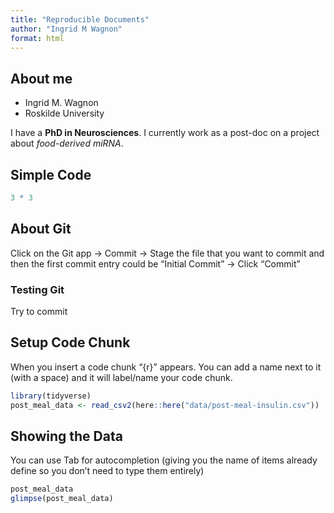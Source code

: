 ```yaml
---
title: "Reproducible Documents"
author: "Ingrid M Wagnon"
format: html
---
```


## About me

-   Ingrid M. Wagnon
-   Roskilde University

I have a **PhD in Neurosciences**. I currently work as a post-doc on a project about *food-derived miRNA*.


## Simple Code

```r
3 * 3
```


## About Git

Click on the Git app -\> Commit -\> Stage the file that you want to commit and then the first commit entry could be "Initial Commit" -\> Click "Commit"

### Testing Git

Try to commit


## Setup Code Chunk

When you insert a code chunk "{r}" appears. You can add a name next to it (with a space) and it will label/name your code chunk.

```r
library(tidyverse)
post_meal_data <- read_csv2(here::here("data/post-meal-insulin.csv"))
```
## Showing the Data

You can use Tab for autocompletion (giving you the name of items already define so you don't need to type them entirely)

```r
post_meal_data
glimpse(post_meal_data)
```




